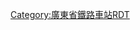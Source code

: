 <noinclude>{{BS-map
| title = 下元站站线布置图
| map = </noinclude>
\\\\\\\\\\\\\CONTg\CONTg\CONTg\CONTg\\~~ ~~ ~~ ~~[[广深铁路]]往[[广州站|广州]]
\\\\\\\\\\\\\STRg\STRf\STRg!~num2r\STRf!~num1r\\~~ ~~ ~~Ⅱ/Ⅰ线~~[[广深动车组列车|动车组]]专用
\\\\\\\\\\\\\STR!~num4r\STR!~num3r\STR\STR\\~~ ~~ ~~Ⅳ/Ⅲ线~~普速列车
\\\\\\\\\\\\\STR\STR\STR\STR\\
\\\\\\\ENDEa\\\\ENDEa\\STR\STR\STR\STR\\
\\\\\\\ABZg2\STRc3\\\STR\\STR\STR\STR\STR\\
\\\\\\\STR+c1!~HUBrg-R\STR+4!~HUB-Lq\HUBlg-L\\STR\\STR\STR\STR\STR\\
\\\\\\\STR!~HUB-R\STR\HUB-L\\STR\\STR\STR\STR\STR\\
\\\\\\\STR!~HUB-R\STR\HUB-L\\STR\\STR\STR\STR\STR\\
\\\\\\\STR!~HUB-R\STR\HUB-L\\STR\\STR\STR\STR\STR\\
\\\\\\\STR!~HUB-R\STR\HUB-L\\STR\\STR\STR\STR\STR\\
\\\\\\\STR!~HUBlf-R\STR!~HUB-Rq\HUBrf-L\\STR\\STR\STR\STR\STR\\
\\\\\\\STR2\STR2+c3\STRc3\\STR\\STR\STR\STR\STR\\
\\\\\\\STRc1\STRl+4!~STRc1\ABZ2+4r\STRc3\STR\\STR\STR\STR\STR\\
\\\\\\\\\STRc1\ABZ4+2f\STR+c3\ENDEa\STR\STR\STR\STR\\
\\\\\\\\\\STR+c1\ABZg+4\STR+c2\ABZg3!~STRc2\ABZg3\STR+c2\ABZg3\\
\\\\\\\\\\ENDEe\ABZg2\KRZ3+1!~STR3!~STR+1\ABZg+1!~STRc4\STR+c4\ABZg+1\STR+c4\\
\\\\\\\\\\\ABZg+1\ABZg+4\STR\STR\STR\STR\\
\\\\\\\\\\STRc2\ABZg3\STR\STR\STR\STR\STR\\
\\\\\\\\\STRc2\STR3+1\STR!~STRc24\ABZg3!~STRc2\ABZg3\STR\STR\STR\\
\\\\\\\\ENDEaq!~STRc2\ABZ1+3r\STRc24\ABZ3+1g!~STRc2\ABZ3+1g!~STRc4\STR+c4\STR\STR\ABZg2\STRc3\
\\\\STRc2\STR3+l\STRq\STRq!~STRc2\ABZ1+3r\STRc24\ABZ3+1l!~STRc2\ABZ1+3r!~STRc4\STRc24\STR3+c2\ABZg3\STR\STR+c1\STR+4\
\\\ENDEaq!~STRc2\ABZ1+3r!~STRc2\STR3+l!~STRc4\STRq!~STRc2\ABZ1+3r!~STRc2\STR3+l!~STRc24\ABZ1+3r!~STRc2\ABZ1+3f!~STRc4\STRc24\STR3+1+c2\STR3+1+c4\STR+c4\STR\STR\STR\
\STRc2\STR3+l!~STRc2\ABZ1+3r!~STRc2\STR3+1+c24\STR3+l!~STRc24\ABZ1+3r!~STRc2\STR3+1+c24\ABZ1+3f!~STRc24\ABZ1+3f!~STRc4\STR+c4\STR+1\STR+1+c4\STRc24\STR3\STR\STR\STR\
STRc2\STR3+1+c2\STR3+1+c24\STR3+1+c24\STR3+1+c24\ABZ1+3f!~STRc4\STR+1+c4\STR+1+c4\ABZg+1!~STRc4\STR+c4\STR\STR\STR\STR+1\STRc4\STR\STR\STR\
STR+1\STR+1+c4\STR+1+c4\STR+1+c4\STR+1+c4\STR+c4\STR\STR\STR\STR\STR\STR\STR\STR\exBS\eSTR+BSr\STR\eSTR+BSl\exBS
STR\STR\STR\STR\STR\STR\STR\STR\STR\STR\STR\STR\STR\STR\exBS\eSTR+BSr\STR\eSTR+BSl\exBS
STR\STR\STR\STR\STR\STR\STR\STR\STR\STR\STR\STR\STR\STR\exBS\eSTR+BSr\STR\eSTR+BSl\exBS
STR\STR\STR\STR\STR\STR\STR\STR\STR\STR\STR\STR\STR\STR\exBS\eSTR+BSr\STR\eSTR+BSl\exBS
STR\STR\STR\STR\STR\STR\STR\STR\STR\STR\STR\STR\STR\STR\exBS\eSTR+BSr\STR\eSTR+BSl\exBS
STR\STR\STR\STR\STR\STR\STR\STR\STR\STR\STR\STR\STR\STR\exBS\eSTR+BSr\STR\eSTR+BSl\exBS
STR\STR\STR\STR\STR\STR\STR\STR\STR\STR\STR\STR\STR\STR\exBS\eSTR+BSr\STR\eSTR+BSl\exBS
STR\STR\STR\STR\STR\STR\STR\STR\STR\STR\STR\STR\STR\STR\exBS\eSTR+BSr\STR\eSTR+BSl\exBS
STR2\STR2+c3\STR2+c3\STR2+c3\STR2+c3\STR2+c3\STR2+c3\ABZg2!~STRc3\ABZg2!~STRc3\STR+c3\STR\STR\STR\STR\\STR\STR+c2\STR3\
ENDEaq!~STRc1\ABZ2+4r!~STRc1\STRl+4!~STRc13\ABZ2+4r!~STRc1\STRl+4!~STRc13\ABZ2+4r!~STRc1\STR+4!~STRc13\ABZ2+4g!~STRc1\ABZ2+4g!~STRc13\ABZ2+4g!~STRc3\STR+c3\STR\STR2\STR+c3\\STR\ABZg+1\STRc4\
\STRc1\STRl+4\STRq!~STRc1\ABZ2+4r\STRc13\ABZ2+4g\STRc13\STR2+4+c1\STR2+4+c13\ABZ2+4g!~STRc3\STR2+c3\STRc13\ABZg+4\\STR\STR\\
\\\\STRc1\STRl+4\STRq!~STRc1\ABZ2+4r\STRc13\STR+4+c1\STR+4+c1\STR+4+c1\STR+4\STR\\STR\STR\\
\\\\\\\STRc1\STR+4\ABZg2\ABZg3\STR\STR\STR\\STR\STR\\
\\\\\\\\STR\ABZg+1\ABZg+4\STR\STR\STR\\STR\STR\\
\\\\\CONTgq\STR2+r\STRc3\ABZg2\ENDEe!~STRc3\STR\STR\STR\STR\\STR\STR\\
\\\\\\STRc1\STR+4\STR+c1\STR2+4\STR2+c3\STR2+c3\STR2+c3\STR2+c3\STRc3\STR\STR\\
\\\\\\\STR\STR\STRc1\ABZ4+2f!~STRc1\STR+4!~STRc13\STR+4+c1\STR+4+c1\STR+4\STR\STR\\
\\\\\\\STR\STR\\STR+c1\ABZg+4\STR\STR\STR\STR\STR\\
\\\\\\\STR\STR\\STR\ABZg2\ABZg3\STR\STR\STR\STR\\
\\\\\\\ABZg2\STR2+c3\STRc3\STR\ABZg+1\ABZg+4\STR\STR\STR\STR\\
\\\\\\\ENDEe!~STRc1\STRl+4!~STRc1\ABZ2+4r\STR+c3\ABZg2\ABZg2!~STRc3\STR+c3\STR\STR\STR\\
\\\\\\\\\STRc1\ABZ2+4g\STR!~STRc13\ABZg+4!~STRc1\ABZg+4!~STRc2\ABZg3\STR\STR\\
\\\\\\\\\\STRc1\ABZg+4\STR\ABZg+1\STR+c4\STR\STR\\
\\\\\\\\\\\STR\ABZg2\ABZg2!~STRc3\STR+c3\STR\STR\STRc2\CONT3
\\\\\\\\\\CONT2\STR+c3\STR+c1\ABZg+4!~STRc1\ABZg+4\STR\STR\STR+1\STRc4
\\\\\\\\\\STRc1\ABZg+4\STR+c2\ABZg3\ABZg2\STR+c3\STR\STR\
\\\\\\\\\\\STR\ABZg+1\STR+c4\STR+c1\ABZg+4\STR\ABZg2\STRc3
\\\\\\\\\\\STR\STR\STR\STR\ABZg2\STR+c3\STR+c1\STR+4
\\\\\\\\\\\STR\STR\STR\STR\STR+c1\ABZg+4\STR\ENDEe
\\\\\\\\\\\ABZg2\ABZg3\STR\STR\STR\ABZg2\STR+c3\
\\\\\\\\\\\ABZg+1\ABZg+4\STR\STR\STR\STR+c1\ABZg+4\
\\\\\\\\\\\STR\STR\STR\STR\STR\STR\ABZg2\STRc3
\\\\\\\\\\\STR\STR\STR\STR\STR\STR\STR+c1\STR+4
\\\\\\\\\\\STR\STR\STR\STR\STR\STR\STR\STR
\\\\\\\\\\\STR+c2\ABZg3\STR\STR\STR\STR\STR\STR
\\\\\\\\\\\ABZg+1\STR+c4\STR\STR\STR\STR\STR\STR
\\\\\\\\\\STRc2\ABZg3\STR\STR\STR\STR\STR\STR+c2\STR3
\\\\\\\\\CONTgq\STRr+1\STR+c4\STR\STR\STR\STR\STR\ABZg+1\STRc4
\\\\\\\\\\\ENDEe!~STRc2\ABZg3\STR\STR\STR\STR\ENDEe\
\\\\\\\\\CONTgq\STRq\STRr+1\STR+c4\STR\STR\STR\STR\\~~ ~~ ~~ ~~黄埔新港支线
\\\\\\\\\\\STRc2\STR3\STR\STR\STR\STR\\
\\\\\\\\\CONTgq\STRq\STRr+1\STRc4\STR\STR\STR\STR\\
\\\\\\\\\\\\\STR\STR\STR!~num2r\STR!~num1r\\~~ ~~ ~~Ⅱ/Ⅰ线~~[[广深动车组列车|动车组]]专用
\\\\\\\\\\\\\STRg!~num4r\STRf!~num3r\STRg\STRf\\~~ ~~ ~~Ⅳ/Ⅲ线~~普速列车
\\\\\\\\\\\\\CONTf\CONTf\CONTf\CONTf\\~~ ~~ ~~ ~~[[广深铁路]]往[[深圳站|深圳]]
<noinclude>}}

{{Rdt intro|[[下元站]]}}

[[Category:廣東省鐵路車站RDT]]
</noinclude>